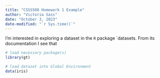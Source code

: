 ```yaml
---
title: "CSSS508 Homework 1 Example"
author: "Victoria Sass"
date: "October 3, 2023"
date-modified: "`r Sys.time()`"
---
```


I'm interested in exploring a dataset in the `R` package `datasets. From its documentation I see that

```r
# load necessary package(s)
library(gt)

# load dataset into Global Environment
data(iris)
```

